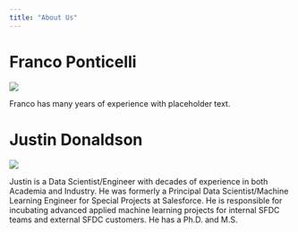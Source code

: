 ```yaml
---
title: "About Us"
---
```


# Franco Ponticelli
![](img/franco.jpg)

Franco has many years of experience with placeholder text.

# Justin Donaldson 

![](img/justin.jpg)

Justin is a Data Scientist/Engineer with decades of experience in both Academia and Industry. He was formerly a Principal Data Scientist/Machine Learning Engineer for Special Projects at Salesforce. He is responsible for incubating advanced applied machine learning projects for internal SFDC teams and external SFDC customers. He has a Ph.D. and M.S.

